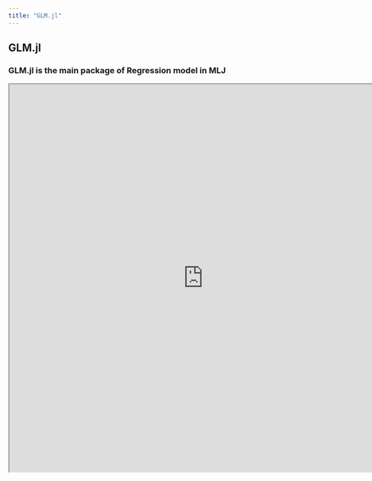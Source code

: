 ```yaml
---
title: "GLM.jl"
---
```


## GLM.jl

```{=html}
<div class="alert alert-success rounded-3" role="success">
    <h3>GLM.jl is the main package of Regression model in MLJ</h3>
</div>
```

```{=html}
<iframe width="780" height="780" src="https://juliastats.org/GLM.jl/stable/examples/#Linear-regression" title="GLM.jl Documentation"></iframe>
```



